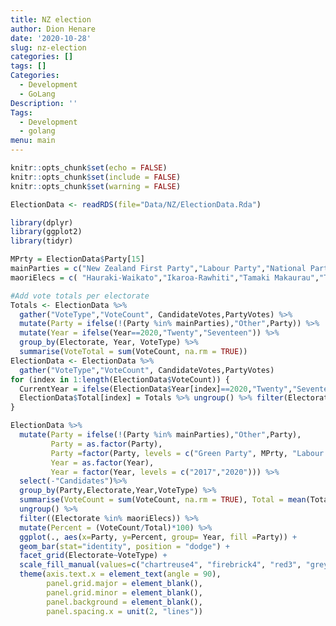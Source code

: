 ---
title: NZ election
author: Dion Henare
date: '2020-10-28'
slug: nz-election
categories: []
tags: []
Categories:
  - Development
  - GoLang
Description: ''
Tags:
  - Development
  - golang
menu: main
---

```{r options}
knitr::opts_chunk$set(echo = FALSE)
knitr::opts_chunk$set(include = FALSE)
knitr::opts_chunk$set(warning = FALSE)
```

```{r loadElectionData}
ElectionData <- readRDS(file="Data/NZ/ElectionData.Rda")
```

```{r analysisSetup}
library(dplyr)
library(ggplot2)
library(tidyr)

MPrty = ElectionData$Party[15]
mainParties = c("New Zealand First Party","Labour Party","National Party","Green Party","ACT New Zealand", MPrty)
maoriElecs = c( "Hauraki-Waikato","Ikaroa-Rawhiti","Tamaki Makaurau","Te Tai Hauauru","Te Tai Tokerau","Te Tai Tonga","Waiariki")

#Add vote totals per electorate
Totals <- ElectionData %>%
  gather("VoteType","VoteCount", CandidateVotes,PartyVotes) %>%
  mutate(Party = ifelse(!(Party %in% mainParties),"Other",Party)) %>%
  mutate(Year = ifelse(Year==2020,"Twenty","Seventeen")) %>%
  group_by(Electorate, Year, VoteType) %>%
  summarise(VoteTotal = sum(VoteCount, na.rm = TRUE))
ElectionData <- ElectionData %>% 
  gather("VoteType","VoteCount", CandidateVotes,PartyVotes)
for (index in 1:length(ElectionData$VoteCount)) {
  CurrentYear = ifelse(ElectionData$Year[index]==2020,"Twenty","Seventeen")
  ElectionData$Total[index] = Totals %>% ungroup() %>% filter(Electorate == ElectionData$Electorate[index], Year == CurrentYear, VoteType == ElectionData$VoteType[index]) %>% pull(VoteTotal)
}
```

```{r , include=TRUE}
ElectionData %>%
  mutate(Party = ifelse(!(Party %in% mainParties),"Other",Party), 
         Party = as.factor(Party), 
         Party =factor(Party, levels = c("Green Party", MPrty, "Labour Party", "New Zealand First Party", "National Party", "ACT New Zealand", "Other")), 
         Year = as.factor(Year), 
         Year = factor(Year, levels = c("2017","2020"))) %>%
  select(-"Candidates")%>%
  group_by(Party,Electorate,Year,VoteType) %>%
  summarise(VoteCount = sum(VoteCount, na.rm = TRUE), Total = mean(Total)) %>%
  ungroup() %>%
  filter((Electorate %in% maoriElecs)) %>%
  mutate(Percent = (VoteCount/Total)*100) %>%
  ggplot(., aes(x=Party, y=Percent, group= Year, fill =Party)) +
  geom_bar(stat="identity", position = "dodge") +
  facet_grid(Electorate~VoteType) +
  scale_fill_manual(values=c("chartreuse4", "firebrick4", "red3", "grey14", "royalblue3", "gold", "grey40")) +
  theme(axis.text.x = element_text(angle = 90),
        panel.grid.major = element_blank(), 
        panel.grid.minor = element_blank(),
        panel.background = element_blank(),
        panel.spacing.x = unit(2, "lines"))
```